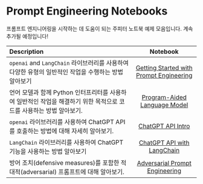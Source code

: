 # Prompt Engineering Notebooks

프롬프트 엔지니어링을 시작하는 데 도움이 되는 주피터 노트북 예제 모음입니다. 계속 추가될 예정입니다!

| Description   | Notebook   | 
| :------------ | :---------: | 
|`openai` and `LangChain` 라이브러리를 사용하여 다양한 유형의 일반적인 작업을 수행하는 방법 알아보기|[Getting Started with Prompt Engineering](https://github.com/ncuhome/Prompt-Engineering-Guide/blob/main/notebooks/pe-lecture.ipynb)|
|언어 모델과 함께 Python 인터프리터를 사용하여 일반적인 작업을 해결하기 위한 목적으로 코드를 사용하는 방법 알아보기.|[Program-Aided Language Model](https://github.com/ncuhome/Prompt-Engineering-Guide/blob/main/notebooks/pe-pal.ipynb)|
|`openai` 라이브러리를 사용하여 ChatGPT API를 호출하는 방법에 대해 자세히 알아보기.|[ChatGPT API Intro](https://github.com/ncuhome/Prompt-Engineering-Guide/blob/main/notebooks/pe-chatgpt-intro.ipynb)|
|`LangChain` 라이브러리를 사용하여 ChatGPT 기능을 사용하는 방법 알아보기 |[ChatGPT API with LangChain](https://github.com/ncuhome/Prompt-Engineering-Guide/blob/main/notebooks/pe-chatgpt-langchain.ipynb)|
|방어 조치(defensive measures)를 포함한 적대적(adversarial) 프롬프트에 대해 알아보기.|[Adversarial Prompt Engineering](https://github.com/ncuhome/Prompt-Engineering-Guide/blob/main/notebooks/pe-chatgpt-adversarial.ipynb)|
